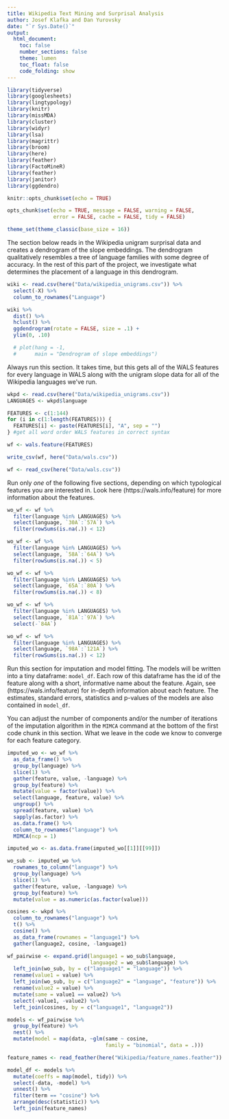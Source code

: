 ```yaml
---
title: Wikipedia Text Mining and Surprisal Analysis
author: Josef Klafka and Dan Yurovsky
date: "`r Sys.Date()`"
output: 
  html_document:
    toc: false
    number_sections: false
    theme: lumen
    toc_float: false
    code_folding: show 
---
```


```r
library(tidyverse)
library(googlesheets)
library(lingtypology)
library(knitr)
library(missMDA)
library(cluster)
library(widyr)
library(lsa)
library(magrittr)
library(broom)
library(here)
library(feather)
library(FactoMineR)
library(feather)
library(janitor)
library(ggdendro)

knitr::opts_chunk$set(echo = TRUE)

opts_chunk$set(echo = TRUE, message = FALSE, warning = FALSE, 
               error = FALSE, cache = FALSE, tidy = FALSE)

theme_set(theme_classic(base_size = 16))
```

The section below reads in the Wikipedia unigram surprisal data and creates a dendrogram of the slope embeddings. The dendrogram qualitatively resembles a tree of language families with some degree of accuracy. In the rest of this part of the project, we investigate what determines the placement of a language in this dendrogram. 

```r
wiki <- read.csv(here("Data/wikipedia_unigrams.csv")) %>%
  select(-X) %>% 
  column_to_rownames("Language")

wiki %>% 
  dist() %>% 
  hclust() %>% 
  ggdendrogram(rotate = FALSE, size = .1) + 
  ylim(0, .10)

  # plot(hang = -1, 
  #      main = "Dendrogram of slope embeddings")

```

Always run this section. It takes time, but this gets all of the WALS features for every language in WALS along with the unigram slope data for all of the Wikipedia languages we've run. 

```r
wkpd <- read.csv(here("Data/wikipedia_unigrams.csv"))
LANGUAGES <- wkpd$language

FEATURES <- c(1:144)
for (i in c(1:length(FEATURES))) {
  FEATURES[i] <- paste(FEATURES[i], "A", sep = "")
} #get all word order WALS features in correct syntax

wf <- wals.feature(FEATURES) 

write_csv(wf, here("Data/wals.csv"))
```

```r
wf <- read_csv(here("Data/wals.csv"))
```


Run only _one_ of the following five sections, depending on which typological features you are interested in. Look here (https://wals.info/feature) for more information about the features. 

```r
wo_wf <- wf %>%
  filter(language %in% LANGUAGES) %>%
  select(language, `30A`:`57A`) %>%
  filter(rowSums(is.na(.)) < 12)

```
```r
wo_wf <- wf %>%
  filter(language %in% LANGUAGES) %>%
  select(language, `58A`:`64A`) %>%
  filter(rowSums(is.na(.)) < 5)

```
```r
wo_wf <- wf %>%
  filter(language %in% LANGUAGES) %>%
  select(language, `65A`:`80A`) %>%
  filter(rowSums(is.na(.)) < 8)

```
```r
wo_wf <- wf %>%
  filter(language %in% LANGUAGES) %>%
  select(language, `81A`:`97A`) %>%
  select(-`84A`)
```
```r
wo_wf <- wf %>%
  filter(language %in% LANGUAGES) %>%
  select(language, `98A`:`121A`) %>%
  filter(rowSums(is.na(.)) < 12)

```

Run this section for imputation and model fitting. The models will be written into a tiny dataframe: `model_df`. Each row of this dataframe has the id of the feature along with a short, informative name about the feature. Again, see (https://wals.info/feature) for in-depth information about each feature. The estimates, standard errors, statistics and p-values of the models are also contained in `model_df`. 

You can adjust the number of components and/or the number of iterations of the imputation algorithm in the `MIMCA` command at the bottom of the first code chunk in this section. What we leave in the code we know to converge for each feature category. 

```r
imputed_wo <- wo_wf %>%
  as_data_frame() %>%
  group_by(language) %>%
  slice(1) %>%
  gather(feature, value, -language) %>%
  group_by(feature) %>%
  mutate(value = factor(value)) %>%
  select(language, feature, value) %>%
  ungroup() %>% 
  spread(feature, value) %>% 
  sapply(as.factor) %>%
  as.data.frame() %>%
  column_to_rownames("language") %>%
  MIMCA(ncp = 1)

imputed_wo <- as.data.frame(imputed_wo[[1]][[99]]) 

wo_sub <- imputed_wo %>% 
  rownames_to_column("language") %>%
  group_by(language) %>%
  slice(1) %>%
  gather(feature, value, -language) %>%
  group_by(feature) %>%
  mutate(value = as.numeric(as.factor(value)))

cosines <- wkpd %>%
  column_to_rownames("language") %>%
  t() %>%
  cosine() %>%
  as_data_frame(rownames = "language1") %>%
  gather(language2, cosine, -language1)

wf_pairwise <- expand.grid(language1 = wo_sub$language,
                           language2 = wo_sub$language) %>%
  left_join(wo_sub, by = c("language1" = "language")) %>%
  rename(value1 = value) %>%
  left_join(wo_sub, by = c("language2" = "language", "feature")) %>%
  rename(value2 = value) %>%
  mutate(same = value1 == value2) %>%
  select(-value1, -value2) %>%
  left_join(cosines, by = c("language1", "language2"))

models <- wf_pairwise %>%
  group_by(feature) %>%
  nest() %>%
  mutate(model = map(data, ~glm(same ~ cosine, 
                                family = "binomial", data = .)))

feature_names <- read_feather(here("Wikipedia/feature_names.feather"))

model_df <- models %>%
  mutate(coeffs = map(model, tidy)) %>%
  select(-data, -model) %>%
  unnest() %>%
  filter(term == "cosine") %>%
  arrange(desc(statistic)) %>%
  left_join(feature_names)
```